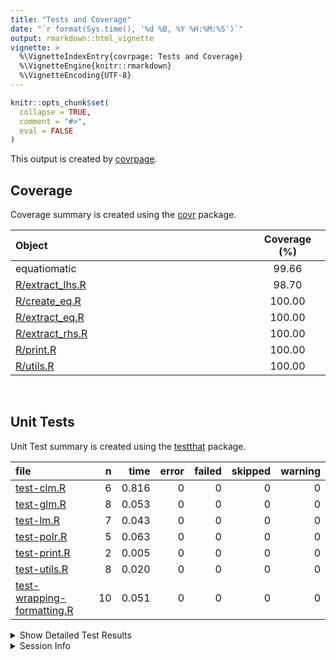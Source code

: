 ```yaml
---
title: "Tests and Coverage"
date: "`r format(Sys.time(), '%d %B, %Y %H:%M:%S')`"
output: rmarkdown::html_vignette
vignette: >
  %\VignetteIndexEntry{covrpage: Tests and Coverage}
  %\VignetteEngine{knitr::rmarkdown}
  %\VignetteEncoding{UTF-8}
---
```

  
```r
knitr::opts_chunk$set(
  collapse = TRUE,
  comment = "#>",
  eval = FALSE
)
```

<!--- Placeholder for tests/README.md Do Not Edit--->
This output is created by
[covrpage](https://github.com/metrumresearchgroup/covrpage).

## Coverage

Coverage summary is created using the
[covr](https://github.com/r-lib/covr) package.

| Object                                 | Coverage (%) |
| :------------------------------------- | :----------: |
| equatiomatic                           |    99.66     |
| [R/extract\_lhs.R](https://github.com/datalorax/equatiomatic/tree/cran-release-v0.1/R/extract_lhs.R) |    98.70     |
| [R/create\_eq.R](https://github.com/datalorax/equatiomatic/tree/cran-release-v0.1/R/create_eq.R)     |    100.00    |
| [R/extract\_eq.R](https://github.com/datalorax/equatiomatic/tree/cran-release-v0.1/R/extract_eq.R)   |    100.00    |
| [R/extract\_rhs.R](https://github.com/datalorax/equatiomatic/tree/cran-release-v0.1/R/extract_rhs.R) |    100.00    |
| [R/print.R](https://github.com/datalorax/equatiomatic/tree/cran-release-v0.1/R/print.R)              |    100.00    |
| [R/utils.R](https://github.com/datalorax/equatiomatic/tree/cran-release-v0.1/R/utils.R)              |    100.00    |

<br>

## Unit Tests

Unit Test summary is created using the
[testthat](https://github.com/r-lib/testthat)
package.

| file                                                              |  n |  time | error | failed | skipped | warning |
| :---------------------------------------------------------------- | -: | ----: | ----: | -----: | ------: | ------: |
| [test-clm.R](https://github.com/datalorax/equatiomatic/tree/cran-release-v0.1/tests/testthat/test-clm.R)                                 |  6 | 0.816 |     0 |      0 |       0 |       0 |
| [test-glm.R](https://github.com/datalorax/equatiomatic/tree/cran-release-v0.1/tests/testthat/test-glm.R)                                 |  8 | 0.053 |     0 |      0 |       0 |       0 |
| [test-lm.R](https://github.com/datalorax/equatiomatic/tree/cran-release-v0.1/tests/testthat/test-lm.R)                                   |  7 | 0.043 |     0 |      0 |       0 |       0 |
| [test-polr.R](https://github.com/datalorax/equatiomatic/tree/cran-release-v0.1/tests/testthat/test-polr.R)                               |  5 | 0.063 |     0 |      0 |       0 |       0 |
| [test-print.R](https://github.com/datalorax/equatiomatic/tree/cran-release-v0.1/tests/testthat/test-print.R)                             |  2 | 0.005 |     0 |      0 |       0 |       0 |
| [test-utils.R](https://github.com/datalorax/equatiomatic/tree/cran-release-v0.1/tests/testthat/test-utils.R)                             |  8 | 0.020 |     0 |      0 |       0 |       0 |
| [test-wrapping-formatting.R](https://github.com/datalorax/equatiomatic/tree/cran-release-v0.1/tests/testthat/test-wrapping-formatting.R) | 10 | 0.051 |     0 |      0 |       0 |       0 |

<details closed>

<summary> Show Detailed Test Results
</summary>

| file                                                                      | context                 | test                              | status | n |  time |
| :------------------------------------------------------------------------ | :---------------------- | :-------------------------------- | :----- | -: | ----: |
| [test-clm.R](https://github.com/datalorax/equatiomatic/tree/cran-release-v0.1/tests/testthat/test-clm.R#L46_L47)                                 | CLMs                    | Ordered models with clm work      | PASS   | 5 | 0.805 |
| [test-clm.R](https://github.com/datalorax/equatiomatic/tree/cran-release-v0.1/tests/testthat/test-clm.R#L79)                                     | CLMs                    | Unsupported CLMs create a message | PASS   | 1 | 0.011 |
| [test-glm.R](https://github.com/datalorax/equatiomatic/tree/cran-release-v0.1/tests/testthat/test-glm.R#L16_L17)                                 | GLMs                    | Logistic regression works         | PASS   | 1 | 0.011 |
| [test-glm.R](https://github.com/datalorax/equatiomatic/tree/cran-release-v0.1/tests/testthat/test-glm.R#L33_L34)                                 | GLMs                    | Probit regression works           | PASS   | 2 | 0.013 |
| [test-glm.R](https://github.com/datalorax/equatiomatic/tree/cran-release-v0.1/tests/testthat/test-glm.R#L49)                                     | GLMs                    | Unsupported GLMs create a message | PASS   | 1 | 0.005 |
| [test-glm.R](https://github.com/datalorax/equatiomatic/tree/cran-release-v0.1/tests/testthat/test-glm.R#L78_L79)                                 | GLMs                    | Distribution-based equations work | PASS   | 3 | 0.017 |
| [test-glm.R](https://github.com/datalorax/equatiomatic/tree/cran-release-v0.1/tests/testthat/test-glm.R#L107)                                    | GLMs                    | Weights work                      | PASS   | 1 | 0.007 |
| [test-lm.R](https://github.com/datalorax/equatiomatic/tree/cran-release-v0.1/tests/testthat/test-lm.R#L11_L12)                                   | Linear models           | Simple lm models work             | PASS   | 3 | 0.015 |
| [test-lm.R](https://github.com/datalorax/equatiomatic/tree/cran-release-v0.1/tests/testthat/test-lm.R#L32_L33)                                   | Linear models           | Interactions work                 | PASS   | 2 | 0.019 |
| [test-lm.R](https://github.com/datalorax/equatiomatic/tree/cran-release-v0.1/tests/testthat/test-lm.R#L48_L49)                                   | Linear models           | Custom Greek works                | PASS   | 2 | 0.009 |
| [test-polr.R](https://github.com/datalorax/equatiomatic/tree/cran-release-v0.1/tests/testthat/test-polr.R#L44_L45)                               | polr                    | Ordered logistic regression works | PASS   | 5 | 0.063 |
| [test-print.R](https://github.com/datalorax/equatiomatic/tree/cran-release-v0.1/tests/testthat/test-print.R#L11_L12)                             | Printing                | Equation is printed correctly     | PASS   | 2 | 0.005 |
| [test-utils.R](https://github.com/datalorax/equatiomatic/tree/cran-release-v0.1/tests/testthat/test-utils.R#L9_L11)                              | Utility functions       | Strict mapply\_\* functions work  | PASS   | 8 | 0.020 |
| [test-wrapping-formatting.R](https://github.com/datalorax/equatiomatic/tree/cran-release-v0.1/tests/testthat/test-wrapping-formatting.R#L8_L9)   | Wrapping and formatting | Coefficient digits work correctly | PASS   | 2 | 0.021 |
| [test-wrapping-formatting.R](https://github.com/datalorax/equatiomatic/tree/cran-release-v0.1/tests/testthat/test-wrapping-formatting.R#L26_L27) | Wrapping and formatting | Wrapping works correctly          | PASS   | 8 | 0.030 |

</details>

<details>

<summary> Session Info </summary>

| Field    | Value                             |
| :------- | :-------------------------------- |
| Version  | R version 4.0.2 (2020-06-22)      |
| Platform | x86\_64-apple-darwin17.0 (64-bit) |
| Running  | macOS Mojave 10.14.6              |
| Language | en\_US                            |
| Timezone | America/Los\_Angeles              |

| Package  | Version |
| :------- | :------ |
| testthat | 2.3.2   |
| covr     | 3.5.0   |
| covrpage | 0.0.71  |

</details>

<!--- Final Status : pass --->
